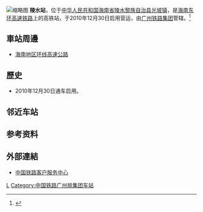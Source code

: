 {{Infobox China railway station
|车站名称 =陵水站
|图片 = Lingshui Railway Station - 01.jpg
|图片介绍 = 车站入口处
|其他名称 = 
|车站拼音 = Lingshui
|英文名称 = Lingshui Railway Station
|车站代码 = 
|电报码 = LIQ
|拼音码 = LSH
|车站位置 = [[海南省|海南省]][[陵水黎族自治县|陵水黎族自治县]][[光坡镇_(陵水县)|光坡镇]]
|坐标 = {{coord|18|32|17.80|N|110|1|44.22|E|display=inline,title}}
|归属 = [[广州铁路集团|广州铁路集团]]
|线路 = [[海南东环高速铁路|海南东环高速铁路]]
|车站等级 =
|月台数目 = 
|股道数目 = 
}}
[[File:Lingshui_Railway_Station_20150501_103234.jpg|缩略图]]
'''陵水站'''，位于[[中华人民共和国|中华人民共和国]][[海南省|海南省]][[陵水黎族自治县|陵水黎族自治县]][[光坡镇_(陵水县)|光坡镇]]，是[[海南东环高速铁路|海南东环高速铁路]]上的高铁站，于2010年12月30日启用营运，由[[广州铁路集团|广州铁路集团]]管辖。<ref>{{Cite web |url=http://search.huochepiao.com/huochezhan/jieshao/3594.htm |title=陵水高铁站介绍 |access-date=2017-01-11 |archive-date=2016-08-02 |archive-url=https://web.archive.org/web/20160802040406/http://search.huochepiao.com/huochezhan/jieshao/3594.htm |dead-url=no }}</ref>

==車站周邊==
* [[海南地区环线高速公路|海南地区环线高速公路]]

==歷史==
* 2010年12月30日通车启用。

==邻近车站==
{{start rail box|[[中国铁路|中国铁路]]}}
{{s-inop|[[神州站|神州]] |内环方向}}
{{s-line|[[海南环岛高速铁路|海南环岛高速铁路]]}}
{{s-inop|[[亚龙湾站|亚龙湾]]|外环方向}}
{{s-end}}

== 参考资料 ==
{{reflist}}
==外部連結==
* [http://www.12306.cn/mormhweb/ 中国铁路客户服务中心] {{Wayback|url=http://www.12306.cn/mormhweb/ |date=20180205163941 }}
{{China-rail-stub}}
{{海南环岛高速铁路}}
[[Category:海南省铁路车站|L]]
[[Category:中国铁路广州局集团车站|Category:中国铁路广州局集团车站]]